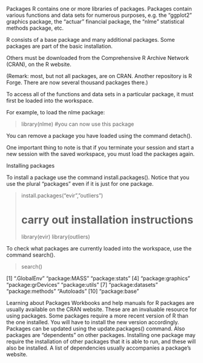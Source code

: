 Packages
R contains one or more libraries of packages. Packages contain various functions and data sets for numerous purposes, e.g. the “ggplot2” graphics package, the “actuar” financial package, the “nlme” statistical methods package, etc. 

R consists of a base package and many additional packages. Some packages are part of the basic installation. 

Others must be downloaded from the Comprehensive R Archive Network (CRAN), on the R website.

(Remark: most, but not all packages, are on CRAN. Another repository is R Forge. There are now several thousand packages there.)

To access all of the functions and data sets in a particular package, it must first be loaded into the workspace. 

For example, to load the nlme package:

> library(nlme)
> #you can now use this package

You can remove a package you have loaded using the command detach().

One important thing to note is that if you terminate your session and start a new session with the saved workspace, you must load the packages again.

 
Installing packages

To install a package use the command install.packages(). Notice that you use the plural "packages" even if it is just for one package.

> install.packages("evir",”outliers”)
> 
> # carry out installation instructions
>
> library(evir)
> library(outliers)
 
To check what packages are currently loaded into the workspace, use the command search().

> search()

[1] ".GlobalEnv" "package:MASS" "package:stats"
[4] "package:graphics" "package:grDevices" "package:utils"
[7] "package:datasets" "package:methods" "Autoloads"
[10] "package:base"


Learning about Packages
Workbooks and help manuals for R packages are usually available on the CRAN website. These are an invaluable resource for using packages.
Some packages require a more recent version of R than the one installed. You will have to install the new version accordingly.
Packages can be updated using the update.packages() command.
Also packages are "dependents" on other packages. Installing one package may require the installation of other packages that it is able to run, and these will also be installed. 
A list of dependencies  usually accompanies a package’s website.

